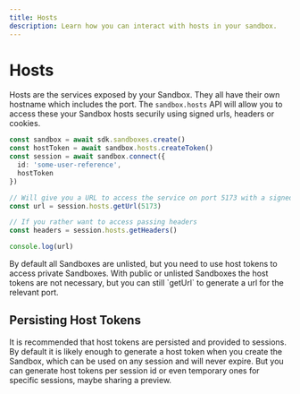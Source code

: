 ```yaml
---
title: Hosts    
description: Learn how you can interact with hosts in your sandbox.
---
```



# Hosts

Hosts are the services exposed by your Sandbox. They all have their own hostname which includes the port. The `sandbox.hosts` API will allow you to access these your Sandbox hosts securily using signed urls, headers or cookies.

```ts
const sandbox = await sdk.sandboxes.create()
const hostToken = await sandbox.hosts.createToken()
const session = await sandbox.connect({
  id: 'some-user-reference',
  hostToken
})

// Will give you a URL to access the service on port 5173 with a signed token
const url = session.hosts.getUrl(5173)

// If you rather want to access passing headers
const headers = session.hosts.getHeaders()

console.log(url)
```

<Callout>
By default all Sandboxes are unlisted, but you need to use host tokens to access private Sandboxes. With public or unlisted Sandboxes the host tokens are not necessary, but you can still `getUrl` to generate a url for the relevant port.
</Callout>

## Persisting Host Tokens

It is recommended that host tokens are persisted and provided to sessions. By default it is likely enough to generate a host token when you create the Sandbox, which can be used on any session and will never expire. But you can generate host tokens per session id or even temporary ones for specific sessions, maybe sharing a preview.
